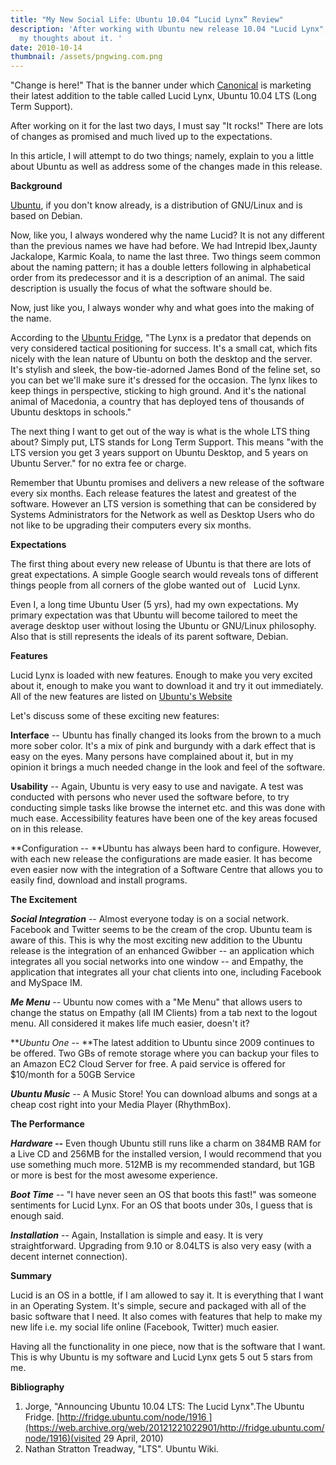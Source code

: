 ```yaml
---
title: "My New Social Life: Ubuntu 10.04 “Lucid Lynx” Review"
description: 'After working with Ubuntu new release 10.04 "Lucid Lynx", here are
  my thoughts about it. '
date: 2010-10-14
thumbnail: /assets/pngwing.com.png
---
```

"Change is here!" That is the banner under which [Canonical](https://web.archive.org/web/20121221022901/http://www.canonical.com/) is marketing their latest addition to the table called Lucid Lynx, Ubuntu 10.04 LTS (Long Term Support).

After working on it for the last two days, I must say "It rocks!" There are lots of changes as promised and much lived up to the expectations.

In this article, I will attempt to do two things; namely, explain to you a little about Ubuntu as well as address some of the changes made in this release.

**Background**

[Ubuntu](https://web.archive.org/web/20121221022901/http://www.ubuntu.com/), if you don't know already, is a distribution of GNU/Linux and is based on Debian.

Now, like you, I always wondered why the name Lucid? It is not any different than the previous names we have had before. We had Intrepid Ibex,Jaunty Jackalope, Karmic Koala, to name the last three. Two things seem common about the naming pattern; it has a double letters following in alphabetical order from its predecessor and it is a description of an animal. The said description is usually the focus of what the software should be.

Now, just like you, I always wonder why and what goes into the making of the name.

According to the [Ubuntu Fridge](https://web.archive.org/web/20121221022901/http://fridge.ubuntu.com/), "The Lynx is a predator that depends on very considered tactical positioning for success. It's a small cat, which fits nicely with the lean nature of Ubuntu on both the desktop and the server. It's stylish and sleek, the bow-tie-adorned James Bond of the feline set, so you can bet we'll make sure it's dressed for the occasion. The lynx likes to keep things in perspective, sticking to high ground. And it's the national animal of Macedonia, a country that has deployed tens of thousands of Ubuntu desktops in schools."

The next thing I want to get out of the way is what is the whole LTS thing about? Simply put, LTS stands for Long Term Support. This means "with the LTS version you get 3 years support on Ubuntu Desktop, and 5 years on Ubuntu Server." for no extra fee or charge.

Remember that Ubuntu promises and delivers a new release of the software every six months. Each release features the latest and greatest of the software. However an LTS version is something that can be considered by Systems Administrators for the Network as well as Desktop Users who do not like to be upgrading their computers every six months.

**Expectations**

The first thing about every new release of Ubuntu is that there are lots of great expectations. A simple Google search would reveals tons of different things people from all corners of the globe wanted out of   Lucid Lynx.

Even I, a long time Ubuntu User (5 yrs), had my own expectations. My primary expectation was that Ubuntu will become tailored to meet the average desktop user without losing the Ubuntu or GNU/Linux philosophy. Also that is still represents the ideals of its parent software, Debian.

**Features**

Lucid Lynx is loaded with new features. Enough to make you very excited about it, enough to make you want to download it and try it out immediately. All of the new features are listed on [Ubuntu's Website](https://web.archive.org/web/20121221022901/http://www.ubuntu.com/products/whatisubuntu/1004features)

Let's discuss some of these exciting new features:

**Interface** -- Ubuntu has finally changed its looks from the brown to a much more sober color. It's a mix of pink and burgundy with a dark effect that is easy on the eyes. Many persons have complained about it, but in my opinion it brings a much needed change in the look and feel of the software.

**Usability** -- Again, Ubuntu is very easy to use and navigate. A test was conducted with persons who never used the software before, to try conducting simple tasks like browse the internet etc. and this was done with much ease. Accessibility features have been one of the key areas focused on in this release.

**Configuration -- **Ubuntu has always been hard to configure. However, with each new release the configurations are made easier. It has become even easier now with the integration of a Software Centre that allows you to easily find, download and install programs.

**The Excitement**

***Social Integration*** -- Almost everyone today is on a social network. Facebook and Twitter seems to be the cream of the crop. Ubuntu team is aware of this. This is why the most exciting new addition to the Ubuntu release is the integration of an enhanced Gwibber -- an application which integrates all you social networks into one window -- and Empathy, the application that integrates all your chat clients into one, including Facebook and MySpace IM.

***Me Menu*** -- Ubuntu now comes with a "Me Menu" that allows users to change the status on Empathy (all IM Clients) from a tab next to the logout menu. All considered it makes life much easier, doesn't it?

***Ubuntu One* -- **The latest addition to Ubuntu since 2009 continues to be offered. Two GBs of remote storage where you can backup your files to an Amazon EC2 Cloud Server for free. A paid service is offered for $10/month for a 50GB Service

***Ubuntu Music*** -- A Music Store! You can download albums and songs at a cheap cost right into your Media Player (RhythmBox).

**The Performance**

***Hardware --*** Even though Ubuntu still runs like a charm on 384MB RAM for a Live CD and 256MB for the installed version, I would recommend that you use something much more. 512MB is my recommended standard, but 1GB or more is best for the most awesome experience.

***Boot Time*** -- "I have never seen an OS that boots this fast!" was someone sentiments for Lucid Lynx. For an OS that boots under 30s, I guess that is enough said.

***Installation*** -- Again, Installation is simple and easy. It is very straightforward. Upgrading from 9.10 or 8.04LTS is also very easy (with a decent internet connection).

**Summary**

Lucid is an OS in a bottle, if I am allowed to say it. It is everything that I want in an Operating System. It's simple, secure and packaged with all of the basic software that I need. It also comes with features that help to make my new life i.e. my social life online (Facebook, Twitter) much easier.

Having all the functionality in one piece, now that is the software that I want. This is why Ubuntu is my software and Lucid Lynx gets 5 out 5 stars from me.

**Bibliography**

1.  Jorge, "Announcing Ubuntu 10.04 LTS: The Lucid Lynx".The Ubuntu Fridge. [http://fridge.ubuntu.com/node/1916 ](https://web.archive.org/web/20121221022901/http://fridge.ubuntu.com/node/1916)(visited 29 April, 2010)
2.  Nathan Stratton Treadway, "LTS". Ubuntu Wiki.